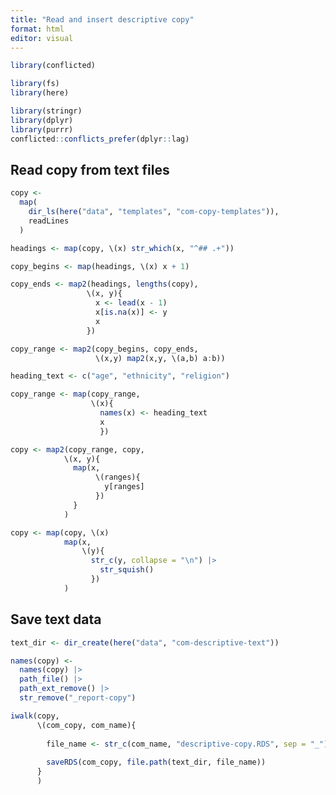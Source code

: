 ```yaml
---
title: "Read and insert descriptive copy"
format: html
editor: visual
---
```


```r
library(conflicted)

library(fs)
library(here)

library(stringr)
library(dplyr)
library(purrr)
conflicted::conflicts_prefer(dplyr::lag)
```

## Read copy from text files

```r
copy <- 
  map(
    dir_ls(here("data", "templates", "com-copy-templates")),
    readLines
  )

headings <- map(copy, \(x) str_which(x, "^## .+"))

copy_begins <- map(headings, \(x) x + 1)

copy_ends <- map2(headings, lengths(copy),
                 \(x, y){
                   x <- lead(x - 1)
                   x[is.na(x)] <- y
                   x
                 })

copy_range <- map2(copy_begins, copy_ends,
                   \(x,y) map2(x,y, \(a,b) a:b))

heading_text <- c("age", "ethnicity", "religion")

copy_range <- map(copy_range,
                  \(x){
                    names(x) <- heading_text
                    x
                    })

copy <- map2(copy_range, copy,
            \(x, y){
              map(x, 
                   \(ranges){
                     y[ranges]
                   })
              }
            )

copy <- map(copy, \(x)
            map(x,
                \(y){
                  str_c(y, collapse = "\n") |> 
                    str_squish()
                  })
            )
```

## Save text data

```r
text_dir <- dir_create(here("data", "com-descriptive-text"))

names(copy) <- 
  names(copy) |> 
  path_file() |> 
  path_ext_remove() |> 
  str_remove("_report-copy")

iwalk(copy,
      \(com_copy, com_name){
        
        file_name <- str_c(com_name, "descriptive-copy.RDS", sep = "_")
        
        saveRDS(com_copy, file.path(text_dir, file_name))
      }
      )
```
